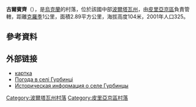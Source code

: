 {{coord|50|21|38|N|32|28|36|E|scale:100000_region:UA|display=title}}

'''古爾賓齊'''（{{lang-uk|Гурбинці}}），是[[烏克蘭|烏克蘭]]的村落，位於該國中部[[波爾塔瓦州|波爾塔瓦州]]，由[[皮里亞京區|皮里亞京區]]負責管轄，距離[[克羅季_(皮里亞京區)|克羅季]]1公里，面積2.89平方公里，海拔高度104米，2001年人口325。

==參考資料==
{{reflist}}

==外部链接==
* [http://gska2.rada.gov.ua/pls/z7502/A005?rdat1=09.11.2007&rf7571=26290 картка]{{dead link|date=2017年12月 |bot=InternetArchiveBot |fix-attempted=yes }}
* [http://weather.in.ua/ua/poltavskaja/6203 Погода в селі Гурбинці] {{Wayback|url=http://weather.in.ua/ua/poltavskaja/6203 |date=20160305093937 }}
* [http://www.surnameindex.info/info/poltava/priluki/gurbintsy/index.html Историческая информация о селе Гурбинцы] {{Wayback|url=http://www.surnameindex.info/info/poltava/priluki/gurbintsy/index.html |date=20210803204430 }} {{ref-ru}}

{{DEFAULTSORT:Гурбинці}}
[[Category:波爾塔瓦州村落|Category:波爾塔瓦州村落]]
[[Category:皮里亞京區村落|Category:皮里亞京區村落]]


{{Poltava-geo-stub}}